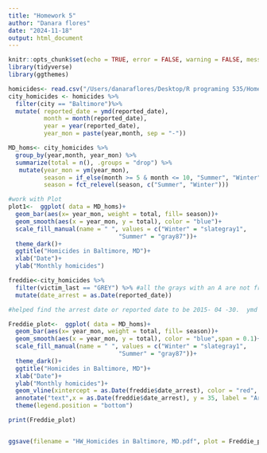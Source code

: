 ```yaml
---
title: "Homework 5"
author: "Danara flores"
date: "2024-11-18"
output: html_document
---
```


```r
knitr::opts_chunk$set(echo = TRUE, error = FALSE, warning = FALSE, message = FALSE)
library(tidyverse)
library(ggthemes)
```


```r
homicides<- read.csv("/Users/danaraflores/Desktop/R programing 535/Homework 5/hw 5/data/homicide-data.csv")
city_homicides <- homicides %>%
  filter(city == "Baltimore")%>%
  mutate( reported_date = ymd(reported_date),
          month = month(reported_date),
          year = year(reported_date),
          year_mon = paste(year,month, sep = "-")) 
```


```r
MD_homs<- city_homicides %>% 
  group_by(year,month, year_mon) %>%
  summarize(total = n(), .groups = "drop") %>% 
   mutate(year_mon = ym(year_mon),  
          season = if_else(month >= 5 & month <= 10, "Summer", "Winter"),  
          season = fct_relevel(season, c("Summer", "Winter")))
```

```r
#work with Plot
plot1<-  ggplot( data = MD_homs)+
  geom_bar(aes(x= year_mon, weight = total, fill= season))+ 
  geom_smooth(aes(x = year_mon, y = total), color = "blue")+
  scale_fill_manual(name = " ", values = c("Winter" = "slategray1",
                               "Summer" = "gray87"))+
  theme_dark()+
  ggtitle("Homicides in Baltimore, MD")+
  xlab("Date")+
  ylab("Monthly homicides")
```


```r
freddie<-city_homicides %>% 
  filter(victim_last == "GREY") %>% #all the grays with an A are not freddie, has to use grey with E
  mutate(date_arrest = as.Date(reported_date))

#helped find the arrest date or reported date to be 2015- 04 -30.  ymd

```

```r

Freddie_plot<-  ggplot( data = MD_homs)+
  geom_bar(aes(x= year_mon, weight = total, fill= season))+ 
  geom_smooth(aes(x = year_mon, y = total), color = "blue",span = 0.1)+      
  scale_fill_manual(name = " ", values = c("Winter" = "slategray1",
                               "Summer" = "gray87"))+ 
  theme_dark()+
  ggtitle("Homicides in Baltimore, MD")+
  xlab("Date")+
  ylab("Monthly homicides")+
  geom_vline(xintercept = as.Date(freddie$date_arrest), color = "red", linetype = 2, size = 2)+
  annotate("text",x = as.Date(freddie$date_arrest), y = 35, label = "Arrest of Freddie Grey", color = "white", hjust =1.05, size = 6) +
  theme(legend.position = "bottom")

print(Freddie_plot)


ggsave(filename = "HW_Homicides in Baltimore, MD.pdf", plot = Freddie_plot, path = "/Users/danaraflores/Desktop/R programing 535/Homework 5/hw 5/writing", width = 15, height = 4)
```

